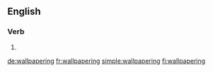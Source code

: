 ==English==

===Verb===
{{head|en|present participle}}

# {{present participle of|wallpaper|lang=en}}

[[de:wallpapering]]
[[fr:wallpapering]]
[[simple:wallpapering]]
[[fi:wallpapering]]